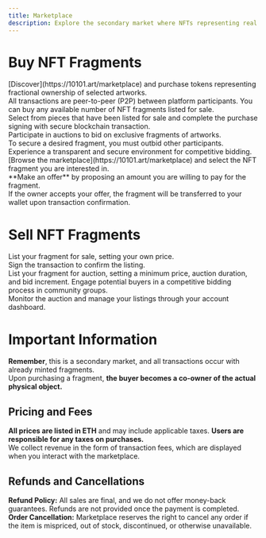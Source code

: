 ```yaml
---
title: Marketplace 
description: Explore the secondary market where NFTs representing real physical artworks are traded. Here, anyone can buy, sell, and manage unique art pieces
---
```



# Buy NFT Fragments

<AccordionGroup>
  <Accordion title="Direct Purchase">
<Steps>
  <Step title="First Step">
[Discover](https://10101.art/marketplace) and purchase tokens representing fractional ownership of selected artworks.<br />
  </Step>
  <Step title="Second Step">
All transactions are peer-to-peer (P2P) between platform participants. You can buy any available number of NFT fragments listed for sale.<br />
  </Step>
  <Step title="Third Step">
Select from pieces that have been listed for sale and complete the purchase signing with secure blockchain transaction.<br />
  </Step>
</Steps>

  </Accordion>

  <Accordion title="Auction Purchase">
<Steps>
  <Step title="First Step">
Participate in auctions to bid on exclusive fragments of artworks.<br />
  </Step>
  <Step title="Second Step">
To secure a desired fragment, you must outbid other participants.<br />
  </Step>
  <Step title="Third Step">
Experience a transparent and secure environment for competitive bidding.<br />
  </Step>
</Steps>
  </Accordion>

  <Accordion title="Make Offers">
  <Steps>
  <Step title="First Step">
[Browse the marketplace](https://10101.art/marketplace) and select the NFT fragment you are interested in.<br />
  </Step>
  <Step title="Second Step">
**Make an offer** by proposing an amount you are willing to pay for the fragment.<br />
  </Step>
  <Step title="Third Step">
If the owner accepts your offer, the fragment will be transferred to your wallet upon transaction confirmation.  <br />
  </Step>
</Steps>
</Accordion>
</AccordionGroup>


# Sell NFT Fragments

<AccordionGroup>
  <Accordion title="List for Sale">
    <Steps>
  <Step title="First Step">
List your fragment for sale, setting your own price.<br />
  </Step>
  <Step title="Second Step">
Sign the transaction to confirm the listing.<br />
  </Step>
</Steps>

  </Accordion>

  <Accordion title="Auction Sale">
    <Steps>
  <Step title="First Step">
List your fragment for auction, setting a minimum price, auction duration, and bid increment.
  </Step>
  <Step title="Second Step">
Engage potential buyers in a competitive bidding process in community groups.<br />
  </Step>
    <Step title="Second Step">
Monitor the auction and manage your listings through your account dashboard.<br />
  </Step>
</Steps>
  </Accordion>
</AccordionGroup>







# Important Information

**Remember**, this is a secondary market, and all transactions occur with already minted fragments.<br />
Upon purchasing a fragment, **the buyer becomes a co-owner of the actual physical object.**<br />


## Pricing and Fees
**All prices are listed in ETH** and may include applicable taxes. **Users are responsible for any taxes on purchases.** <br />
We collect revenue in the form of transaction fees, which are displayed when you interact with the marketplace. <br />


## Refunds and Cancellations
**Refund Policy:** All sales are final, and we do not offer money-back guarantees. Refunds are not provided once the payment is completed. <br />
**Order Cancellation:** Marketplace reserves the right to cancel any order if the item is mispriced, out of stock, discontinued, or otherwise unavailable. <br />
